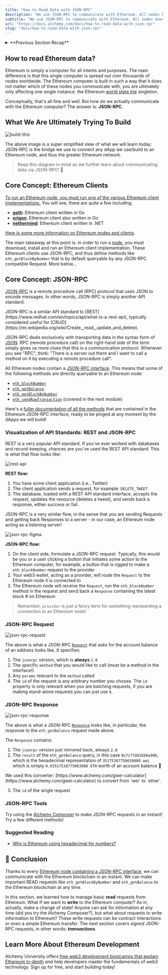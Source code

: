 ```yaml
---
title: "How to Read Data with JSON-RPC"
description: "We use JSON-RPC to communicate with Ethereum. All nodes have a JSON-RPC interface for read requests. Signed JSON-RPC requests are needed for writing."
subtitle: "We use JSON-RPC to communicate with Ethereum. All nodes have a JSON-RPC interface for read requests. Signed JSON-RPC requests are needed for writing."
url: "https://docs.alchemy.com/docs/how-to-read-data-with-json-rpc"
slug: "docs/how-to-read-data-with-json-rpc"
---
```


<details>
<summary>**Previous Section Recap**</summary>

In the previous section, we learned that Ethereum is simply a computer. This computer has the following properties:

* **Censorship Resistance**: programs (aka: smart contracts) on the Ethereum computer are permanent executables - except in the case where the program explicitly is built with a path to call `selfdestruct()`
* **Ubiquitous**: where there is Internet, there is Ethereum.
* **[Cryptographic assurances](/docs/hashing-algorithm) for data permanence, integrity, & verifiability**

In the Ethereum computer, there are only **two** types of [accounts](/docs/ethereum-accounts) that can have a public address:

* **EOAs** (Externally Owned Accounts): accounts that own a private key, typically humans but can be bots set up by humans too
* **Smart Contracts**: don't own a private key, are only triggered by being called by an EOA first

</details>

## How to read Ethereum data?

Ethereum is simply a computer for all intents and purposes. The main difference is that this single computer is spread out over thousands of nodes worldwide. The Ethereum computer is built in such a way that it does not matter which of these nodes you communicate with, you are ultimately only affecting one single instance: the Ethereum [world state trie](/docs/patricia-merkle-tries) singleton.

Conceptually, that's all fine and well. But how *do* we actually communicate with the Ethereum computer? The answer is: **JSON-RPC**.

## What We Are Ultimately Trying To Build

![build-this](Screen_Shot_2022-12-06_at_3.03.59_PM.png)

The above image is a super simplified view of what we will learn today: JSON-RPC is the bridge we use to connect any dApp we use/build to an Ethereum node, and thus the greater Ethereum network.

> Keep this diagram in mind as we further learn about communicating data via JSON-RPC! 🧠

## Core Concept: Ethereum Clients

[To run an Ethereum node, you must run one of the various Ethereum client implementations.](https://ethernodes.org/) You will see, there are quite a few including:

* [**geth**](https://github.com/ethereum/go-ethereum): Ethereum client written in Go
* [**erigon**](https://github.com/ledgerwatch/erigon): Ethereum client also written in Go
* [**nethermind**](https://github.com/NethermindEth/nethermind): Ethereum client written in .NET

[Here is some more information on Ethereum nodes and clients](https://ethereum.org/en/developers/docs/nodes-and-clients/).

The main takeaway at this point is: in order to run a [node](/docs/ethereum-nodes), you must download, install and run an Ethereum client implementation. These Ethereum clients use JSON-RPC, and thus define methods like `eth_getBlockByNumber` that is by default queryable by any JSON-RPC compatible Request. More below...

## Core Concept: JSON-RPC

[JSON-RPC](https://www.jsonrpc.org/) is a remote procedure call (RPC) protocol that uses JSON to encode messages. In other words, JSON-RPC is simply another API standard.

<Info>
  JSON-RPC is a similar API standard to [REST](https://www.redhat.com/en/topics/api/what-is-a-rest-api), typically considered useful for [CRUD](https://en.wikipedia.org/wiki/Create,_read,_update_and_delete).
</Info>

JSON-RPC deals exclusively with transporting data in the syntax form of [JSON](https://www.w3schools.com/js/js_json_intro.asp). RPC (remote procedure call) on the right-hand side of the term simply gives us more clues that this is a communication protocol. Whenever you see "RPC", think: "There is a server out there and I want to call a method on it by executing a remote procedure call".

All Ethereum nodes contain a [JSON-RPC interface](https://ethereum.org/en/developers/docs/apis/json-rpc/). This means that some of the following methods are directly queryable to an Ethereum node:

* [`eth_blockNumber`](/reference/eth-blocknumber)
* [`eth_getBalance`](/reference/eth-getbalance)
* [`eth_getBlockByNumber`](/reference/eth-getblockbynumber)
* [`eth_sendRawTransaction`](/reference/eth-sendrawtransaction) (covered in the next module)

Here's a [fuller documentation of all the methods](/reference/ethereum-api-faq#what-methods-does-alchemy-support-for-the-ethereum-api) that are contained in the Ethereum JSON-RPC interface, ready to be pinged at any moment by the dApps we will build!

### Visualization of API Standards: REST and JSON-RPC

REST is a very popular API standard. If you've ever worked with databases and record-keeping, chances are you've used the REST API standard. This is what that flow looks like:

![rest-api](Rest-API.png)

**REST flow:**

1. You have some client application (i.e., Twitter)
2. The client application sends a request, for example: `DELETE_TWEET`
3. The database, loaded with a REST API standard interface, accepts the request, updates the resource (deletes a tweet), and sends back a response, either success or fail.

JSON-RPC is a very similar flow, in the sense that you are sending Requests and getting back Responses to a server - in our case, an Ethereum node acting as a listening server!

![json-rpc-figma](Untitled_1.png)

**JSON-RPC flow:**

1. On the client side, formulate a JSON-RPC request. Typically, this would be you or a user clicking a button that initiates some action to the Ethereum computer, for example, a button that is rigged to make a `eth_blockNumber` request to the provider
2. Your web3 wallet, acting as a provider, will route the `Request` to the Ethereum node it is connected to
3. The Ethereum node will receive the `Request`, run the `eth_blockNumber` method in the request and send back a `Response` containing the latest block # on Ethereum

> Remember, `provider` is just a fancy term for something representing a connection to an Ethereum node!

### JSON-RPC Request

![json-rpc-request](Screen_Shot_2022-12-06_at_3.55.15_PM.png)

The above is what a JSON-RPC [`Request`](https://www.jsonrpc.org/specification#request_object) that asks for the account balance of an address looks like. It specifies:

1. The `jsonrpc` version, which is **always** `2.0`
2. The specific `method` that you would like to call (must be a method in the interface!)
3. Any `params` relevant to the `method` called
4. The `id` of the request is any arbitrary number you choose. The `id` property is only relevant when you are batching requests, if you are making stand-alone requests you can just use `0`.

### JSON-RPC Response

![json-rpc-response](Screen_Shot_2022-12-06_at_4.00.23_PM.png)

The above is what a JSON-RPC [`Response`](https://www.jsonrpc.org/specification#response_object) looks like, in particular, the response to the `eth_getBalance` request made above.

The `Response` contains:

1. The `jsonrpc` version just mirrored back, always `2.0`
2. The `result` of the `eth_getBalance` query, in this case `0x7cf7d42bb6a906`, which is the hexadecimal representation of `35175387750639880 wei` which is simply `0.03517538775063988 ETH` worth of an account balance 💯

<Info>
  We used this converter: [https://www.alchemy.com/gwei-calculator](https://www.alchemy.com/gwei-calculator) to convert from `wei` to `ether`.
</Info>

3. The `id` of the single request

### JSON-RPC Tools

Try using the [Alchemy Composer](https://dashboard.alchemy.com/composer) to make JSON-RPC requests in an instant! Try a few different methods!

### Suggested Reading

* [Why is Ethereum using hexadecimal for numbers?](https://ethereum.stackexchange.com/questions/26710/why-is-ethereum-json-rpc-using-hexidecimal-for-numbers)

## 🏁 Conclusion

Thanks to every [Ethereum node containing a JSON-RPC interface](https://ethereum.github.io/execution-apis/api-documentation/), we can communicate with the Ethereum blockchain in an instant. We can make important READ requests like `eth_getBlockByNumber` and `eth_getBalance` to the Ethereum blockchain at any time.

In this section, we learned how to manage basic **read** requests from Ethereum. What if we want to **write** to the Ethereum computer? As in, actually, make a change of state! Anyone can ask for information at any time (did you try the Alchemy Composer?), but what about requests to write information to Ethereum? These write requests can be contract interactions or even a simple Ethereum transfer. The next section covers *signed* JSON-RPC requests, in other words: ***transactions***.

## Learn More About Ethereum Development

Alchemy University offers [free web3 development bootcamps that explain Ethereum in-depth](https://university.alchemy.com/ethereum) and help developers master the fundamentals of web3 technology. Sign up for free, and start building today!
